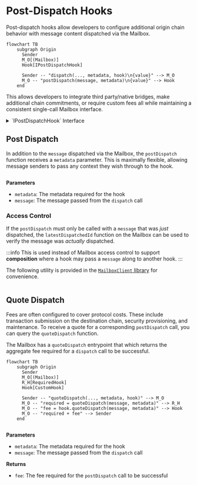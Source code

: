 
# Post-Dispatch Hooks

Post-dispatch hooks allow developers to configure additional origin chain behavior with message content dispatched via the Mailbox.

```mermaid
flowchart TB
    subgraph Origin
      Sender
      M_O[(Mailbox)]
      Hook[IPostDispatchHook]

      Sender -- "dispatch(..., metadata, hook)\n{value}" --> M_O
      M_O -- "postDispatch(message, metadata)\n{value}" --> Hook
    end
```

This allows developers to integrate third party/native bridges, make additional chain commitments, or require custom fees all while maintaining a consistent single-call Mailbox interface.

<details>
<summary>`IPostDispatchHook` Interface</summary>

<Tabs groupId="lang">
<TabItem value="sol" label="Solidity">

```solidity file=<rootDir>/node_modules/@hyperlane-xyz/core/contracts/interfaces/hooks/IPostDispatchHook.sol
```

</TabItem>
</Tabs>
</details>

## Post Dispatch

In addition to the `message` dispatched via the Mailbox, the `postDispatch` function receives a `metadata` parameter. This is maximally flexible, allowing message senders to pass any context they wish through to the hook.

<Tabs groupId="lang">
<TabItem value="sol" label="Solidity">

```solidity file=<rootDir>/node_modules/@hyperlane-xyz/core/contracts/interfaces/hooks/IPostDispatchHook.sol#L49-L51
```

</TabItem>
</Tabs>

**Parameters**

- `metadata`: The metadata required for the hook
- `message`: The message passed from the `dispatch` call

### Access Control

If the `postDispatch` must only be called with a `message` that was *just* dispatched, the `latestDispatchedId` function on the Mailbox can be used to verify the message was *actually* dispatched.

:::info
This is used instead of Mailbox access control to support **composition** where a hook may pass a `message` along to another hook.
:::

<Tabs groupId="lang">
<TabItem value="sol" label="Solidity">

The following utility is provided in the [`MailboxClient` library](../libraries/mailboxclient.mdx) for convenience.
```solidity file=<rootDir>/node_modules/@hyperlane-xyz/core/contracts/client/MailboxClient.sol#L91-L93
```

</TabItem>
</Tabs>


## Quote Dispatch

Fees are often configured to cover protocol costs. These include transaction submission on the destination chain, security provisioning, and maintenance. To receive a quote for a corresponding `postDispatch` call, you can query the `quoteDispatch` function.

The Mailbox has a `quoteDispatch` entrypoint that which returns the aggregate fee required for a `dispatch` call to be successful. 

```mermaid
flowchart TB
    subgraph Origin
      Sender
      M_O[(Mailbox)]
      R_H[RequiredHook]
      Hook[CustomHook]

      Sender -- "quoteDispatch(..., metadata, hook)" --> M_O
      M_O -- "required = quoteDispatch(message, metadata)" --> R_H
      M_O -- "fee = hook.quoteDispatch(message, metadata)" --> Hook
      M_O -- "required + fee" --> Sender
    end
``` 

<Tabs groupId="lang">
<TabItem value="sol" label="Solidity">

```solidity file=<rootDir>/node_modules/@hyperlane-xyz/core/contracts/interfaces/hooks/IPostDispatchHook.sol#L59-L62
```

</TabItem>
</Tabs>

**Parameters**

- `metadata`: The metadata required for the hook
- `message`: The message passed from the `dispatch` call

**Returns**

- `fee`: The fee required for the `postDispatch` call to be successful
